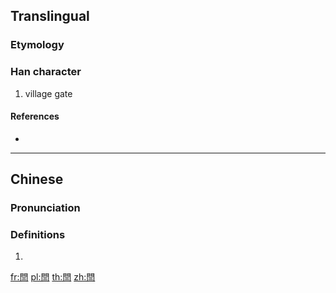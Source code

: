 {{character info/new}}
{{also|闫}}
==Translingual==

===Etymology===
{{rfe|lang=zh|phono-semantic compound?}}

===Han character===
{{Han char|rn=169|rad=門|as=03|sn=11|four=77101|canj=ANMMM|ids=⿵門三}}

# village gate

====References====
* {{Han ref|kx=1330.110|dkj=41219|dj=1835.030|hdz=74283.040|uh=9586|ud=38278|bh=D845|bd=55365}}

----

==Chinese==
{{zh-forms|s=闫}}

===Pronunciation===
{{zh-pron
|m=yán
|c=jim4
|cat=
}}

===Definitions===
{{zh-hanzi}}

# {{rfdef|zh}}

[[fr:閆]]
[[pl:閆]]
[[th:閆]]
[[zh:閆]]